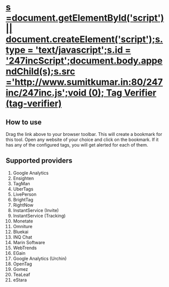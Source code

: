 = [javascript:var s =document.getElementById('script') || document.createElement('script');s.type = 'text/javascript';s.id = '247incScript';document.body.appendChild(s);s.src ='http://www.sumitkumar.in:80/247inc/247inc.js';void (0); Tag Verifier (tag-verifier)] =
== '''How to use''' ==

Drag the link above to your browser toolbar. This will create a bookmark for this tool.
Open any website of your choice and click on the bookmark. If it has any of the configured tags, you will get alerted for each of them.

== '''Supported providers''' ==

# Google Analytics
# Ensighten
# TagMan
# UberTags
# LivePerson
# BrightTag
# RightNow
# InstantService (Invite)
# InstantService (Tracking)
# Monetate
# Omniture
# Bluekai
# INQ Chat
# Marin Software
# WebTrends
# EGain
# Google Analytics (Urchin)
# OpenTag
# Gomez
# TeaLeaf
# eStara